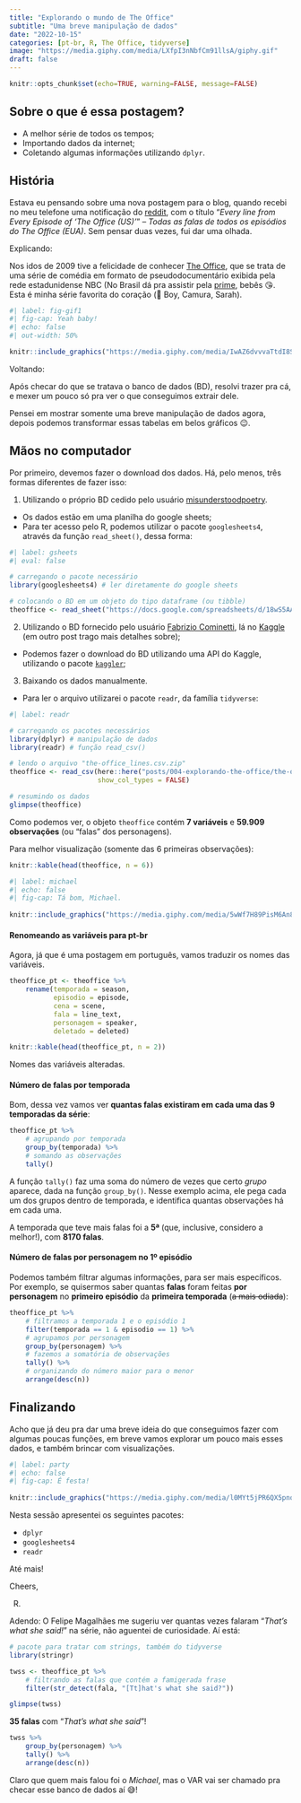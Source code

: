 ```yaml
---
title: "Explorando o mundo de The Office"
subtitle: "Uma breve manipulação de dados"
date: "2022-10-15"
categories: [pt-br, R, The Office, tidyverse]
image: "https://media.giphy.com/media/LXfpI3nNbfCm91llsA/giphy.gif"
draft: false
---
```


```r
knitr::opts_chunk$set(echo=TRUE, warning=FALSE, message=FALSE)
```


## Sobre o que é essa postagem?

 - A melhor série de todos os tempos;
 - Importando dados da internet;
 - Coletando algumas informações utilizando `dplyr`.


## História

Estava eu pensando sobre uma nova postagem para o blog, quando recebi no meu telefone uma notificação do [reddit](https://www.reddit.com/r/datasets/comments/6yt3og/every_line_from_every_episode_of_the_office_us/), com o título "*Every line from Every Episode of 'The Office (US)'*" -- *Todas as falas de todos os episódios do The Office (EUA)*. Sem pensar duas vezes, fui dar uma olhada.

Explicando:

Nos idos de 2009 tive a felicidade de conhecer [The Office](https://pt.wikipedia.org/wiki/The_Office_(Estados_Unidos)), que se trata de uma série de comédia em formato de pseudodocumentário exibida pela rede estadunidense NBC (No Brasil dá pra assistir pela [prime](https://www.amazon.com.br/prime), bebês 😘. Esta é minha série favorita do coração (🦆 Boy, Camura, Sarah).

```r
#| label: fig-gif1
#| fig-cap: Yeah baby!
#| echo: false
#| out-width: 50%

knitr::include_graphics("https://media.giphy.com/media/IwAZ6dvvvaTtdI8SD5/giphy.gif")
```

Voltando:

Após checar do que se tratava o banco de dados (BD), resolvi trazer pra cá, e mexer um pouco só pra ver o que conseguimos extrair dele.

Pensei em mostrar somente uma breve manipulação de dados agora, depois podemos  transformar essas tabelas em belos gráficos 😉.




## Mãos no computador

Por primeiro, devemos fazer o download dos dados. Há, pelo menos, três formas diferentes de fazer isso:

1. Utilizando o próprio BD cedido pelo usuário [misunderstoodpoetry](https://www.reddit.com/user/misunderstoodpoetry/).

 - Os dados estão em uma planilha do google sheets;
 - Para ter acesso pelo R, podemos utilizar o pacote `googlesheets4`, através da função `read_sheet()`, dessa forma:
 
```r
#| label: gsheets
#| eval: false

# carregando o pacote necessário
library(googlesheets4) # ler diretamente do google sheets

# colocando o BD em um objeto do tipo dataframe (ou tibble)
theoffice <- read_sheet("https://docs.google.com/spreadsheets/d/18wS5AAwOh8QO95RwHLS95POmSNKA2jjzdt0phrxeAE0/edit#gid=747974534")
```

2. Utilizando o BD fornecido pelo usuário [Fabrizio Cominetti](https://www.kaggle.com/fabriziocominetti), lá no [Kaggle](https://www.kaggle.com/datasets/fabriziocominetti/the-office-lines) (em outro post trago mais detalhes sobre);

 - Podemos fazer o download do BD utilizando uma API do Kaggle, utilizando o pacote [`kaggler`](https://github.com/mkearney/kaggler);
 
3. Baixando os dados manualmente.

 - Para ler o arquivo utilizarei o pacote `readr`, da família `tidyverse`:
 
```r
#| label: readr

# carregando os pacotes necessários
library(dplyr) # manipulação de dados
library(readr) # função read_csv()

# lendo o arquivo "the-office_lines.csv.zip"
theoffice <- read_csv(here::here("posts/004-explorando-the-office/the-office-lines - scripts.csv"),
					  show_col_types = FALSE)

# resumindo os dados
glimpse(theoffice)
```

Como podemos ver, o objeto `theoffice` contém **7 variáveis** e **59.909 observações** (ou "falas" dos personagens). 

Para melhor visualização (somente das 6 primeiras observações):


```r
knitr::kable(head(theoffice, n = 6))
```


```r
#| label: michael
#| echo: false
#| fig-cap: Tá bom, Michael.
	
knitr::include_graphics("https://media.giphy.com/media/5wWf7H89PisM6An8UAU/giphy.gif")
```

#### Renomeando as variáveis para pt-br

Agora, já que é uma postagem em português, vamos traduzir os nomes das variáveis.

```r
theoffice_pt <- theoffice %>% 
	rename(temporada = season,
		   episodio = episode,
		   cena = scene,
		   fala = line_text,
		   personagem = speaker,
		   deletado = deleted)

knitr::kable(head(theoffice_pt, n = 2))
```

Nomes das variáveis alteradas.

#### Número de falas por temporada

Bom, dessa vez vamos ver **quantas falas existiram em cada uma das 9 temporadas da série**:

```r
theoffice_pt %>% 
	# agrupando por temporada
	group_by(temporada) %>% 
	# somando as observações
	tally()
```

A função `tally()` faz uma soma do número de vezes que certo *grupo* aparece, dada na função `group_by()`. Nesse exemplo acima, ele pega cada um dos grupos dentro de temporada, e identifica quantas observações há em cada uma.

A temporada que teve mais falas foi a **5ª** (que, inclusive, considero a melhor!), com **8170 falas**.

#### Número de falas por personagem no 1º episódio

Podemos também filtrar algumas informações, para ser mais específicos. Por exemplo, se quisermos saber quantas **falas** foram feitas **por personagem** no **primeiro episódio** da **primeira temporada** (~~a mais odiada~~):

```r
theoffice_pt %>% 
	# filtramos a temporada 1 e o episódio 1
	filter(temporada == 1 & episodio == 1) %>% 
	# agrupamos por personagem
	group_by(personagem) %>% 
	# fazemos a somatória de observações
	tally() %>% 
	# organizando do número maior para o menor
	arrange(desc(n))
```




## Finalizando

Acho que já deu pra dar uma breve ideia do que conseguimos fazer com algumas poucas funções, em breve vamos explorar um pouco mais esses dados, e também brincar com visualizações.


```r
#| label: party
#| echo: false
#| fig-cap: É festa!
	
knitr::include_graphics("https://media.giphy.com/media/l0MYt5jPR6QX5pnqM/giphy.gif")
```


Nesta sessão apresentei os seguintes pacotes:
 
 - `dplyr`
 - `googlesheets4`
 - `readr`
 


Até mais!

Cheers,

R.



Adendo: O Felipe Magalhães me sugeriu ver quantas vezes falaram "*That's what she said!*" na série, não aguentei de curiosidade. Aí está:

```r
# pacote para tratar com strings, também do tidyverse
library(stringr)

twss <- theoffice_pt %>% 
	# filtrando as falas que contém a famigerada frase
	filter(str_detect(fala, "[Tt]hat's what she said?"))

glimpse(twss)
```

**35 falas** com "*That's what she said*"!


```r
twss %>% 
	group_by(personagem) %>% 
	tally() %>% 
	arrange(desc(n))
```

Claro que quem mais falou foi o *Michael*, mas o VAR vai ser chamado pra checar esse banco de dados aí 😅! 
